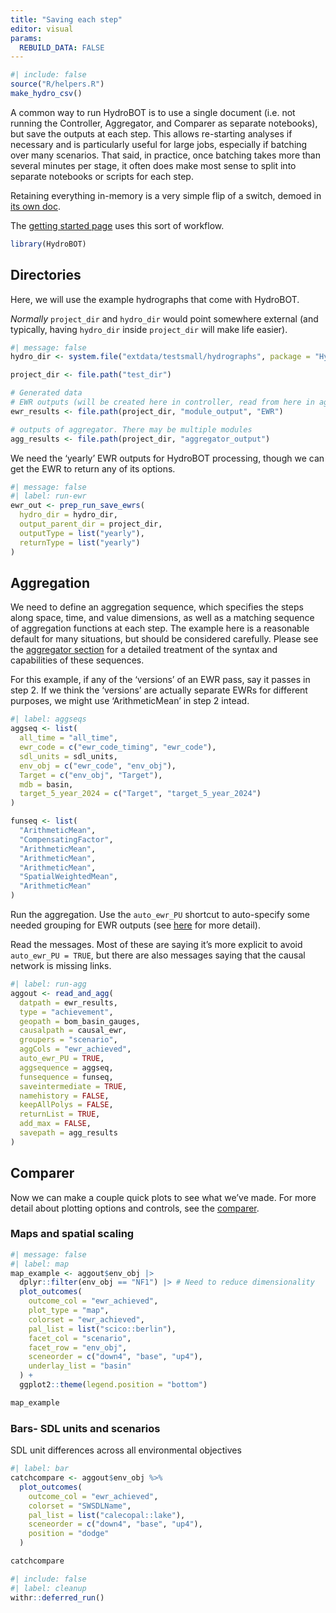 ```yaml
---
title: "Saving each step"
editor: visual
params:
  REBUILD_DATA: FALSE
---
```


```r
#| include: false
source("R/helpers.R")
make_hydro_csv()
```

A common way to run HydroBOT is to use a single document (i.e. not running the Controller, Aggregator, and Comparer as separate notebooks), but save the outputs at each step. This allows re-starting analyses if necessary and is particularly useful for large jobs, especially if batching over many scenarios. That said, in practice, once batching takes more than several minutes per stage, it often does make most sense to split into separate notebooks or scripts for each step.

Retaining everything in-memory is a very simple flip of a switch, demoed in [its own doc](/workflows/workflow_in_memory.qmd).

The [getting started page](../getting_started.qmd) uses this sort of workflow.

```r
library(HydroBOT)
```

## Directories

Here, we will use the example hydrographs that come with HydroBOT.

*Normally* `project_dir` and `hydro_dir` would point somewhere external (and typically, having `hydro_dir` inside `project_dir` will make life easier).

```r
#| message: false
hydro_dir <- system.file("extdata/testsmall/hydrographs", package = "HydroBOT")

project_dir <- file.path("test_dir")

# Generated data
# EWR outputs (will be created here in controller, read from here in aggregator)
ewr_results <- file.path(project_dir, "module_output", "EWR")

# outputs of aggregator. There may be multiple modules
agg_results <- file.path(project_dir, "aggregator_output")
```

We need the 'yearly' EWR outputs for HydroBOT processing, though we can get the EWR to return any of its options.

```r
#| message: false
#| label: run-ewr
ewr_out <- prep_run_save_ewrs(
  hydro_dir = hydro_dir,
  output_parent_dir = project_dir,
  outputType = list("yearly"),
  returnType = list("yearly")
)
```

## Aggregation

We need to define an aggregation sequence, which specifies the steps along space, time, and value dimensions, as well as a matching sequence of aggregation functions at each step. The example here is a reasonable default for many situations, but should be considered carefully. Please see the [aggregator section](../aggregator/aggregation_overview.qmd) for a detailed treatment of the syntax and capabilities of these sequences.

For this example, if any of the 'versions' of an EWR pass, say it passes in step 2. If we think the 'versions' are actually separate EWRs for different purposes, we might use 'ArithmeticMean' in step 2 intead.

```r
#| label: aggseqs
aggseq <- list(
  all_time = "all_time",
  ewr_code = c("ewr_code_timing", "ewr_code"),
  sdl_units = sdl_units,
  env_obj = c("ewr_code", "env_obj"),
  Target = c("env_obj", "Target"),
  mdb = basin,
  target_5_year_2024 = c("Target", "target_5_year_2024")
)

funseq <- list(
  "ArithmeticMean",
  "CompensatingFactor",
  "ArithmeticMean",
  "ArithmeticMean",
  "ArithmeticMean",
  "SpatialWeightedMean",
  "ArithmeticMean"
)
```

Run the aggregation. Use the `auto_ewr_PU` shortcut to auto-specify some needed grouping for EWR outputs (see [here](../aggregator/psuedo_spatial_group_until.qmd) for more detail).

Read the messages. Most of these are saying it's more explicit to avoid `auto_ewr_PU = TRUE`, but there are also messages saying that the causal network is missing links.

```r
#| label: run-agg
aggout <- read_and_agg(
  datpath = ewr_results,
  type = "achievement",
  geopath = bom_basin_gauges,
  causalpath = causal_ewr,
  groupers = "scenario",
  aggCols = "ewr_achieved",
  auto_ewr_PU = TRUE,
  aggsequence = aggseq,
  funsequence = funseq,
  saveintermediate = TRUE,
  namehistory = FALSE,
  keepAllPolys = FALSE,
  returnList = TRUE,
  add_max = FALSE,
  savepath = agg_results
)
```

## Comparer

Now we can make a couple quick plots to see what we've made. For more detail about plotting options and controls, see the [comparer](../comparer/comparer_overview.qmd).

### Maps and spatial scaling

```r
#| message: false
#| label: map
map_example <- aggout$env_obj |>
  dplyr::filter(env_obj == "NF1") |> # Need to reduce dimensionality
  plot_outcomes(
    outcome_col = "ewr_achieved",
    plot_type = "map",
    colorset = "ewr_achieved",
    pal_list = list("scico::berlin"),
    facet_col = "scenario",
    facet_row = "env_obj",
    sceneorder = c("down4", "base", "up4"),
    underlay_list = "basin"
  ) +
  ggplot2::theme(legend.position = "bottom")

map_example
```

### Bars- SDL units and scenarios

SDL unit differences across all environmental objectives

```r
#| label: bar
catchcompare <- aggout$env_obj %>%
  plot_outcomes(
    outcome_col = "ewr_achieved",
    colorset = "SWSDLName",
    pal_list = list("calecopal::lake"),
    sceneorder = c("down4", "base", "up4"),
    position = "dodge"
  )

catchcompare
```

```r
#| include: false
#| label: cleanup
withr::deferred_run()
```
